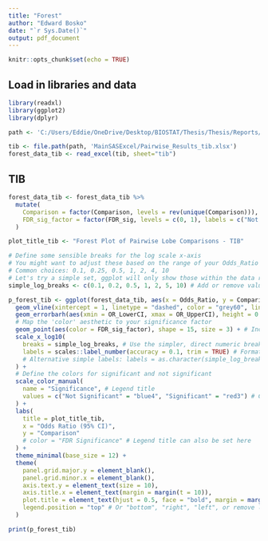 ```yaml
---
title: "Forest"
author: "Edward Bosko"
date: "`r Sys.Date()`"
output: pdf_document
---
```


```r
knitr::opts_chunk$set(echo = TRUE)
```

## Load in libraries and data

```r
library(readxl)
library(ggplot2)
library(dplyr)
```

```r
path <- 'C:/Users/Eddie/OneDrive/Desktop/BIOSTAT/Thesis/Thesis/Reports/Lobewise Comparisons'

tib <- file.path(path, 'MainSASExcel/Pairwise_Results_tib.xlsx')
forest_data_tib <- read_excel(tib, sheet="tib")
```

## TIB

```r
forest_data_tib <- forest_data_tib %>%
  mutate(
    Comparison = factor(Comparison, levels = rev(unique(Comparison))), # Keeps your original y-axis ordering
    FDR_sig_factor = factor(FDR_sig, levels = c(0, 1), labels = c("Not Significant", "Significant")) # Create a factor for color
  )

plot_title_tib <- "Forest Plot of Pairwise Lobe Comparisons - TIB"

# Define some sensible breaks for the log scale x-axis
# You might want to adjust these based on the range of your Odds_Ratio values
# Common choices: 0.1, 0.25, 0.5, 1, 2, 4, 10
# Let's try a simple set, ggplot will only show those within the data range
simple_log_breaks <- c(0.1, 0.2, 0.5, 1, 2, 5, 10) # Add or remove values as needed

p_forest_tib <- ggplot(forest_data_tib, aes(x = Odds_Ratio, y = Comparison)) +
  geom_vline(xintercept = 1, linetype = "dashed", color = "grey60", linewidth = 0.5) +
  geom_errorbarh(aes(xmin = OR_LowerCI, xmax = OR_UpperCI), height = 0.25, linewidth = 0.5, color = "gray20") +
  # Map the 'color' aesthetic to your significance factor
  geom_point(aes(color = FDR_sig_factor), shape = 15, size = 3) + # Increased size slightly for better color visibility
  scale_x_log10(
    breaks = simple_log_breaks, # Use the simpler, direct numeric breaks
    labels = scales::label_number(accuracy = 0.1, trim = TRUE) # Format numbers (e.g., 0.5, 1.0, 2.5)
    # Alternative simple labels: labels = as.character(simple_log_breaks) - but might not look as good if breaks are auto-filtered
  ) +
  # Define the colors for significant and not significant
  scale_color_manual(
    name = "Significance", # Legend title
    values = c("Not Significant" = "blue4", "Significant" = "red3") # Choose your colors
  ) +
  labs(
    title = plot_title_tib,
    x = "Odds Ratio (95% CI)",
    y = "Comparison"
    # color = "FDR Significance" # Legend title can also be set here
  ) +
  theme_minimal(base_size = 12) +
  theme(
    panel.grid.major.y = element_blank(),
    panel.grid.minor.x = element_blank(),
    axis.text.y = element_text(size = 10),
    axis.title.x = element_text(margin = margin(t = 10)),
    plot.title = element_text(hjust = 0.5, face = "bold", margin = margin(b = 15)),
    legend.position = "top" # Or "bottom", "right", "left", or remove legend with "none"
  )

print(p_forest_tib)
```